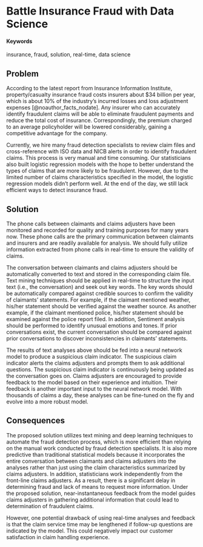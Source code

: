 # Battle Insurance Fraud with Data Science {#Insurance-Fraud}

#### Keywords {-}

insurance, fraud, solution, real-time, data science


## Problem

According to the latest report from Insurance Information Institute, property/casualty insurance fraud costs insurers about $34 billion per year, which is about 10% of the industry’s incurred losses and loss adjustment expenses [@noauthor_facts_nodate]. Any insurer who can accurately identify fraudulent claims will be able to eliminate fraudulent payments and reduce the total cost of insurance. Correspondingly, the premium charged to an average policyholder will be lowered considerably, gaining a competitive advantage for the company.

Currently, we hire many fraud detection specialists to review claim files and cross-reference with ISO data and NICB alerts in order to identify fraudulent claims. This process is very manual and time consuming. Our statisticians also built logistic regression models with the hope to better understand the types of claims that are more likely to be fraudulent. However, due to the limited number of claims characteristics specified in the model, the logistic regression models didn’t perform well. At the end of the day, we still lack efficient ways to detect insurance fraud.


## Solution

The phone calls between claimants and claims adjusters have been monitored and recorded for quality and training purposes for many years now. These phone calls are the primary communication between claimants and insurers and are readily available for analysis. We should fully utilize information extracted from phone calls in real-time to ensure the validity of claims. 

The conversation between claimants and claims adjusters should be automatically converted to text and stored in the corresponding claim file. Text mining techniques should be applied in real-time to structure the input text (i.e., the conversation) and seek out key words. The key words should be automatically compared against credible sources to confirm the validity of claimants’ statements. For example, if the claimant mentioned weather, his/her statement should be verified against the weather source. As another example, if the claimant mentioned police, his/her statement should be examined against the police report filed. In addition, Sentiment analysis should be performed to identify unusual emotions and tones. If prior conversations exist, the current conversation should be compared against prior conversations to discover inconsistencies in claimants’ statements. 

The results of text analyses above should be fed into a neural network model to produce a suspicious claim indicator. The suspicious claim indicator alerts the claims adjusters and prompts them to ask additional questions. The suspicious claim indicator is continuously being updated as the conversation goes on. Claims adjusters are encouraged to provide feedback to the model based on their experience and intuition. Their feedback is another important input to the neural network model. With thousands of claims a day, these analyses can be fine-tuned on the fly and evolve into a more robust model.


## Consequences

The proposed solution utilizes text mining and deep learning techniques to automate the fraud detection process, which is more efficient than relying on the manual work conducted by fraud detection specialists. It is also more predictive than traditional statistical models because it incorporates the entire conversation between claimants and claims adjusters into the analyses rather than just using the claim characteristics summarized by claims adjusters. In addition, statisticians work independently from the front-line claims adjusters. As a result, there is a significant delay in determining fraud and lack of means to request more information.  Under the proposed solution, near-instantaneous feedback from the model guides claims adjusters in gathering additional information that could lead to determination of fraudulent claims. 

However, one potential drawback of using real-time analyses and feedback is that the claim service time may be lengthened if follow-up questions are indicated by the model. This could negatively impact our customer satisfaction in claim handling experience. 


